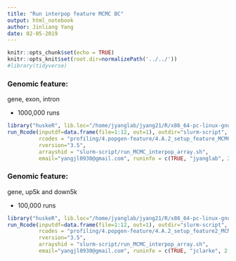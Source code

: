 ```yaml
---
title: "Run interpop feature MCMC BC"
output: html_notebook
author: Jinliang Yang
date: 02-05-2019
---
```



```r
knitr::opts_chunk$set(echo = TRUE) 
knitr::opts_knit$set(root.dir=normalizePath('../../')) 
#library(tidyverse)
```




### Genomic feature:
gene, exon, intron

- 1000,000 runs
```r
library("huskeR", lib.loc="/home/jyanglab/jyang21/R/x86_64-pc-linux-gnu-library/3.5")
run_Rcode(inputdf=data.frame(file=1:12, out=1), outdir="slurm-script", cmdno=1,
          rcodes = "profiling/4.popgen-feature/4.A.2_setup_feature_MCMC.R",
          rversion="3.5",
          arrayshid = "slurm-script/run_MCMC_interpop_array.sh",
          email="yangjl0930@gmail.com", runinfo = c(TRUE, "jyanglab", 2, "4G", "36:00:00"))


```

### Genomic feature:
gene, up5k and down5k

- 100,000 runs
```r
library("huskeR", lib.loc="/home/jyanglab/jyang21/R/x86_64-pc-linux-gnu-library/3.5")
run_Rcode(inputdf=data.frame(file=1:12, out=1), outdir="slurm-script", cmdno=1,
          rcodes = "profiling/4.popgen-feature/4.A.2_setup_feature2_MCMC.R",
          rversion="3.5",
          arrayshid = "slurm-script/run_MCMC_interpop_array.sh",
          email="yangjl0930@gmail.com", runinfo = c(TRUE, "jclarke", 2, "4G", "36:00:00"))

```


